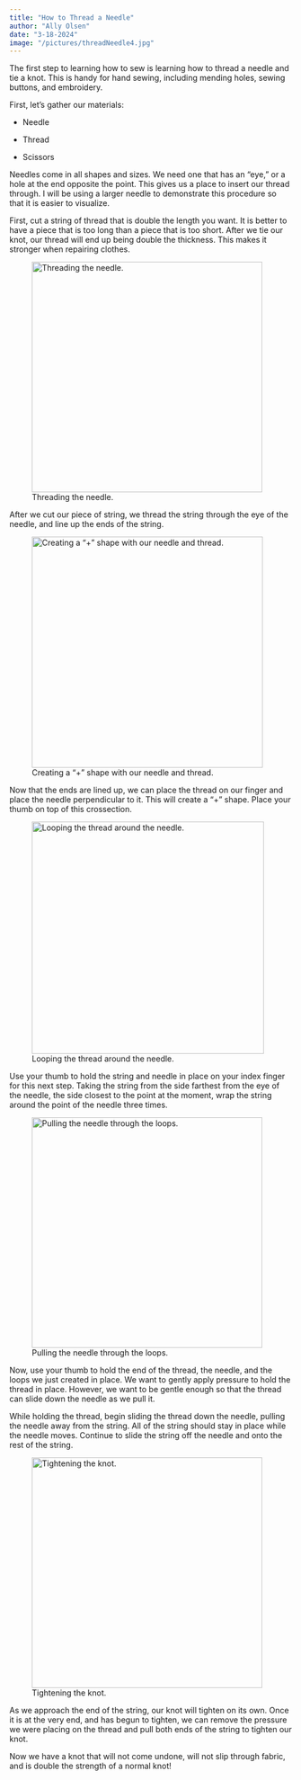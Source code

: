 ```yaml
---
title: "How to Thread a Needle"
author: "Ally Olsen"
date: "3-18-2024"
image: "/pictures/threadNeedle4.jpg"
---
```


The first step to learning how to sew is learning how to thread a needle and tie a knot. This is handy for hand sewing, including mending holes, sewing buttons, and embroidery.

First, let's gather our materials:

-   Needle

-   Thread

-   Scissors

Needles come in all shapes and sizes. We need one that has an "eye," or a hole at the end opposite the point. This gives us a place to insert our thread through. I will be using a larger needle to demonstrate this procedure so that it is easier to visualize.

First, cut a string of thread that is double the length you want. It is better to have a piece that is too long than a piece that is too short. After we tie our knot, our thread will end up being double the thickness. This makes it stronger when repairing clothes.

![Threading the needle.](/pictures/threadNeedle1.jpg){width="410"}

After we cut our piece of string, we thread the string through the eye of the needle, and line up the ends of the string.

![Creating a "+" shape with our needle and thread.](/pictures/threadNeedle2.jpg){width="411"}

Now that the ends are lined up, we can place the thread on our finger and place the needle perpendicular to it. This will create a "+" shape. Place your thumb on top of this crossection.

![Looping the thread around the needle.](/pictures/threadNeedle3.jpg){width="413"}

Use your thumb to hold the string and needle in place on your index finger for this next step. Taking the string from the side farthest from the eye of the needle, the side closest to the point at the moment, wrap the string around the point of the needle three times.

![Pulling the needle through the loops.](/pictures/threadNeedle4.jpg){width="410"}

Now, use your thumb to hold the end of the thread, the needle, and the loops we just created in place. We want to gently apply pressure to hold the thread in place. However, we want to be gentle enough so that the thread can slide down the needle as we pull it.

While holding the thread, begin sliding the thread down the needle, pulling the needle away from the string. All of the string should stay in place while the needle moves. Continue to slide the string off the needle and onto the rest of the string.

![Tightening the knot.](/pictures/threadNeedle5.jpg){width="410"}

As we approach the end of the string, our knot will tighten on its own. Once it is at the very end, and has begun to tighten, we can remove the pressure we were placing on the thread and pull both ends of the string to tighten our knot.

Now we have a knot that will not come undone, will not slip through fabric, and is double the strength of a normal knot!
